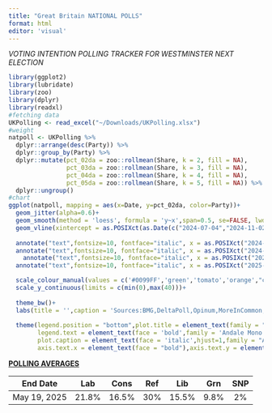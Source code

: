 ```yaml
---
title: "Great Britain NATIONAL POLLS"
format: html
editor: 'visual'
---
```


*VOTING INTENTION POLLING TRACKER FOR WESTMINSTER NEXT ELECTION*

```r

library(ggplot2)
library(lubridate)
library(zoo)
library(dplyr)
library(readxl)
#fetching data
UKPolling <- read_excel("~/Downloads/UKPolling.xlsx")
#weight
natpoll <- UKPolling %>%
  dplyr::arrange(desc(Party)) %>% 
  dplyr::group_by(Party) %>% 
  dplyr::mutate(pct_02da = zoo::rollmean(Share, k = 2, fill = NA),
                pct_03da = zoo::rollmean(Share, k = 3, fill = NA),
                pct_04da = zoo::rollmean(Share, k = 4, fill = NA),
                pct_05da = zoo::rollmean(Share, k = 5, fill = NA)) %>% 
  dplyr::ungroup() 
#chart
ggplot(natpoll, mapping = aes(x=Date, y=pct_02da, color=Party))+
  geom_jitter(alpha=0.6)+ 
  geom_smooth(method = 'loess', formula = 'y~x',span=0.5, se=FALSE, lwd=1.5)+
  geom_vline(xintercept = as.POSIXct(as.Date(c("2024-07-04","2024-11-02","2025-04-02","2025-05-01", size=1.5))), linetype=4)+
  
  annotate("text",fontsize=10, fontface="italic", x = as.POSIXct("2024-07-04"),y = 25, label = "GE2024", angle=90, vjust=0)+
  annotate("text",fontsize=10, fontface="italic", x = as.POSIXct("2024-11-02"),y = 25, label = "Badenoch New Cons Leader", angle=90, vjust=0)+
    annotate("text",fontsize=10, fontface="italic", x = as.POSIXct("2025-04-02"),y = 25, label = "Tariffs Announced", angle=90, vjust=0)+
  annotate("text",fontsize=10, fontface="italic", x = as.POSIXct("2025-05-01"),y = 25, label = "Local Elections", angle=90, vjust=0)+

  scale_colour_manual(values = c('#0099FF','green','tomato','orange',"cyan","yellow"))+
  scale_y_continuous(limits = c(min(0),max(40)))+ 
   
  theme_bw()+
  labs(title = '',caption = 'Sources:BMG,DeltaPoll,Opinum,MoreInCommon,JL Partners,YouGov\njamesstats.github.io/projectx/britain',x='',y='',color='')+
  
  theme(legend.position = "bottom",plot.title = element_text(family = "Andale Mono"),
        legend.text = element_text(face = 'bold',family = 'Andale Mono'),
        plot.caption = element_text(face = 'italic',hjust=1,family = "Andale Mono", size = 10),
        axis.text.x = element_text(face = "bold"),axis.text.y = element_text(face = "bold"))
```

[**POLLING AVERAGES**]{.underline}

| End Date     |  Lab  | Cons  | Ref |  Lib  | Grn  | SNP |
|--------------|:-----:|:-----:|:---:|:-----:|:----:|:---:|
| May 19, 2025 | 21.8% | 16.5% | 30% | 15.5% | 9.8% | 2%  |
